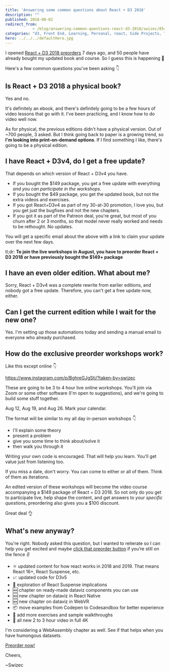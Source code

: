 ```yaml
---
title: 'Answering some common questions about React + D3 2018'
description: ""
published: 2018-08-02
redirect_from: 
            - /blog/answering-common-questions-react-d3-2018/swizec/8546
categories: "d3, Front End, Learning, Personal, react, Side Projects, Technical, Writing"
hero: ../../../defaultHero.jpg
---
```

I opened [React + D3 2018 preorders](https://gumroad.com/l/pMtnZ) 7 days ago, and 50 people have already bought my updated book and course. So I guess this is happening 🤘

Here&#x27;s a few common questions you&#x27;ve been asking 👇

## Is React + D3 2018 a physical book?

Yes and no.

It&#x27;s definitely an ebook, and there&#x27;s definitely going to be a few hours of video lessons that go with it. I&#x27;ve been practicing, and I know how to do video well now.

As for physical, the previous editions didn&#x27;t have a physical version. Out of ~700 people, 3 asked. But I think going back to paper is a growing trend, so **I&#x27;m looking into print-on-demand options**. If I find something I like, there&#x27;s going to be a physical edition.

## I have React + D3v4, do I get a free update?

That depends on which version of React + D3v4 you have.

- If you bought the \$149 package, you get a free update with everything _and you can participate in the workshops_.
- If you bought the \$49 package, you get the updated book, but not the extra videos and exercises.
- If you got React+D3v4 as part of my 30-at-30 promotion, I love you, but you get just the bugfixes and not the new chapters.
- If you got it as part of the Patreon deal, you&#x27;re great, but most of you churn after 2 or 3 months, so that model never really worked and needs to be rethought. No updates.

You will get a specific email about the above with a link to claim your update over the next few days.

tl;dr: **To join the live workshops in August, you have to preorder React + D3 2018 or have previously bought the \$149+ package**

## I have an even older edition. What about me?

Sorry, React + D3v4 was a complete rewrite from earlier editions, and nobody got a free update. Therefore, you can&#x27;t get a free update now, either.

## Can I get the current edition while I wait for the new one?

Yes. I&#x27;m setting up those automations today and sending a manual email to everyone who already purchased.

## How do the exclusive preorder workshops work?

Like this except online 👇

https://www.instagram.com/p/BghreGJgStj/?taken-by=swizec

These are going to be 3 to 4 hour live online workshops. You&#x27;ll join via Zoom or some other software (I&#x27;m open to suggestions), and we&#x27;re going to build some stuff together.

Aug 12, Aug 19, and Aug 26. Mark your calendar.

The format will be similar to my all day in-person workshops 👇

- I&#x27;ll explain some theory
- present a problem
- give you some time to think about/solve it
- then walk you through it

Writing your own code is encouraged. That will help you learn. You&#x27;ll get value just from listening too.

If you miss a date, don&#x27;t worry. You can come to either or all of them. Think of them as iterations.

An edited version of these workshops will become the video course accompanying a $149 package of React + D3 2018. So not only do you get to participate live, help shape the content, and get answers to _your specific questions_, preordering also gives you a $100 discount.

Great deal 👌

## What&#x27;s new anyway?

You&#x27;re right. Nobody asked this question, but I wanted to reiterate so I can help you get excited and maybe [click that preorder button](https://gumroad.com/l/pMtnZ) if you’re still on the fence ✌️

- ⚛️ updated content for how react works in 2018 and 2019. That means React 16+, React Suspense, etc.
- 📈 updated code for D3v5
- 🚟 exploration of React Suspense implications
- 🆕 chapter on ready-made dataviz components you can use
- 🆕 new chapter on dataviz in React Native
- 🆕 new chapter on dataviz in WebVR
- 📦 move examples from Codepen to Codesandbox for better experience
- 🏃 add more exercises and sample walkthroughs
- 🎥 all new 2 to 3 hour video in full 4K

I&#x27;m considering a WebAssembly chapter as well. See if that helps when you have humongous datasets.

<!--[if mso]>
  <v:roundrect xmlns:v="urn:schemas-microsoft-com:vml" xmlns:w="urn:schemas-microsoft-com:office:word" href="https://gumroad.com/l/pMtnZ" style="height:40px;v-text-anchor:middle;width:200px;" arcsize="10%" strokecolor="#1e3650" fillcolor="#ffa824">
    <w:anchorlock/>
    <center style="color:#ffffff;font-family:sans-serif;font-size:13px;font-weight:bold;">Preorder now!</center>
  </v:roundrect>
<![endif]-->

[Preorder now!](https://gumroad.com/l/pMtnZ)

Cheers,

~Swizec
